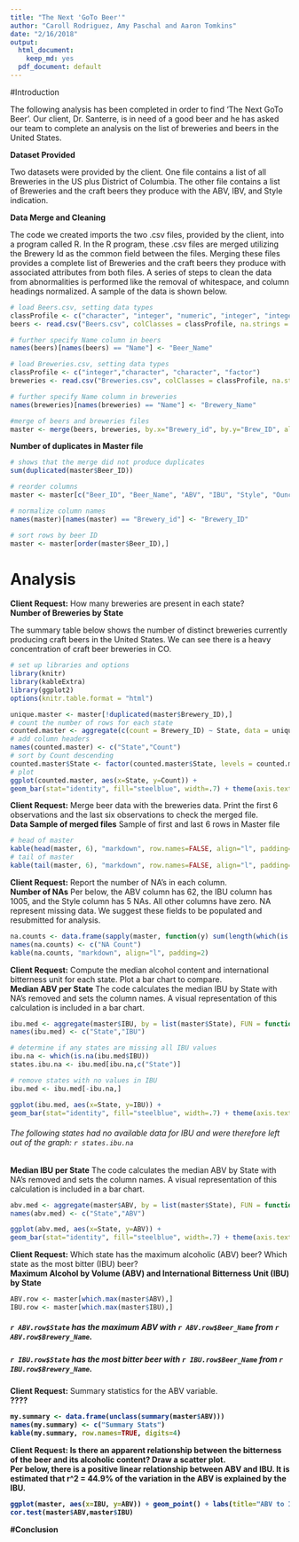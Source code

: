 ```yaml
---
title: "The Next 'GoTo Beer'"
author: "Caroll Rodriguez, Amy Paschal and Aaron Tomkins"
date: "2/16/2018"
output:
  html_document:
    keep_md: yes
  pdf_document: default
---
```

#Introduction
<p>The following analysis has been completed in order to find 'The Next GoTo Beer'. Our client, Dr. Santerre, is in need of a good beer and he has asked our team to complete an analysis on the list of breweries and beers in the United States.
</p>

<b>Dataset Provided</b>
<p>Two datasets were provided by the client. One file contains a list of all Breweries in the US plus District of Columbia. 
The other file contains a list of Breweries and the craft beers they produce with the ABV, IBV, and Style indication.

<b>Data Merge and Cleaning</b>
<p>The code we created imports the two .csv files, provided by the client, into a program called R. In the R program, these .csv files are merged utilizing the Brewery Id as the common field between the files. 
Merging these files provides a complete list of Breweries and the craft beers they produce with associated attributes from both files. 
A series of steps to clean the data from abnormalities is performed like the removal of whitespace, and column headings normalized. A sample of the data is shown below.</p>

```r
# load Beers.csv, setting data types
classProfile <- c("character", "integer", "numeric", "integer", "integer", "factor", "numeric")
beers <- read.csv("Beers.csv", colClasses = classProfile, na.strings = "", strip.white = TRUE)

# further specify Name column in beers
names(beers)[names(beers) == "Name"] <- "Beer_Name"

# load Breweries.csv, setting data types
classProfile <- c("integer","character", "character", "factor")
breweries <- read.csv("Breweries.csv", colClasses = classProfile, na.strings = "", strip.white = TRUE)

# further specify Name column in breweries
names(breweries)[names(breweries) == "Name"] <- "Brewery_Name"

#merge of beers and breweries files
master <- merge(beers, breweries, by.x="Brewery_id", by.y="Brew_ID", all=TRUE)
```

<b>Number of duplicates in Master file</b>
```r
# shows that the merge did not produce duplicates
sum(duplicated(master$Beer_ID)) 

# reorder columns
master <- master[c("Beer_ID", "Beer_Name", "ABV", "IBU", "Style", "Ounces", "Brewery_id", "Brewery_Name", "City", "State" )]

# normalize column names
names(master)[names(master) == "Brewery_id"] <- "Brewery_ID"

# sort rows by beer ID
master <- master[order(master$Beer_ID),]
```


# Analysis

<b>Client Request:</b> How many breweries are present in each state?
<br />
<b>Number of Breweries by State</b>
<p>The summary table below shows the number of distinct breweries currently producing craft beers in the United States. We can see there is a heavy concentration of craft beer breweries in CO.</p>
```r
# set up libraries and options
library(knitr)
library(kableExtra)
library(ggplot2)
options(knitr.table.format = "html") 

unique.master <- master[!duplicated(master$Brewery_ID),]
# count the number of rows for each state
counted.master <- aggregate(c(count = Brewery_ID) ~ State, data = unique.master, FUN = function(x){NROW(x)})
# add column headers
names(counted.master) <- c("State","Count")
# sort by Count descending
counted.master$State <- factor(counted.master$State, levels = counted.master$State[order(-counted.master$Count)])
# plot
ggplot(counted.master, aes(x=State, y=Count)) +
geom_bar(stat="identity", fill="steelblue", width=.7) + theme(axis.text.x = element_text(angle = 90, hjust = 1)) + labs(title="Breweries by State", x ="State", y = "Number of Breweries")
```

<b>Client Request:</b> Merge beer data with the breweries data. Print the first 6 observations and the last six observations to check the merged file.</b>
<br />
<b>Data Sample of merged files</b>
Sample of first and last 6 rows in Master file
```r
# head of master
kable(head(master, 6), "markdown", row.names=FALSE, align="l", padding=2)
# tail of master
kable(tail(master, 6), "markdown", row.names=FALSE, align="l", padding=2)
```

<b>Client Request:</b> Report the number of NA's in each column.
<br />
<b>Number of NAs</b>
Per below, the ABV column has 62, the IBU column has 1005, and the Style column has 5 NAs. All other columns have zero. NA represent missing data. We suggest these fields to be populated and resubmitted for analysis.
```r
na.counts <- data.frame(sapply(master, function(y) sum(length(which(is.na(y))))))
names(na.counts) <- c("NA Count")
kable(na.counts, "markdown", align="l", padding=2)
```

<b>Client Request:</b> Compute the median alcohol content and international bitterness unit for each state. Plot a bar chart to compare.
<br />
<b>Median ABV per State</b>
The code calculates the median IBU by State with NA's removed and sets the column names. A visual representation of this calculation is included in a bar chart.
```r
ibu.med <- aggregate(master$IBU, by = list(master$State), FUN = function(x) median(x, na.rm = TRUE))
names(ibu.med) <- c("State","IBU")

# determine if any states are missing all IBU values
ibu.na <- which(is.na(ibu.med$IBU))
states.ibu.na <- ibu.med[ibu.na,c("State")]

# remove states with no values in IBU
ibu.med <- ibu.med[-ibu.na,]

ggplot(ibu.med, aes(x=State, y=IBU)) +
geom_bar(stat="identity", fill="steelblue", width=.7) + theme(axis.text.x = element_text(angle = 90, hjust = 1)) + labs(title="Median IBU by State", x ="State", y = "Median IBU")

```

###### The following states had no available data for IBU and were therefore left out of the graph: `r states.ibu.na`

<b>Median IBU per State</b>
The code calculates the median ABV by State with NA's removed and sets the column names. A visual representation of this calculation is included in a bar chart.
```r
abv.med <- aggregate(master$ABV, by = list(master$State), FUN = function(x) median(x, na.rm = TRUE))
names(abv.med) <- c("State","ABV")

ggplot(abv.med, aes(x=State, y=ABV)) +
geom_bar(stat="identity", fill="steelblue", width=.7) + theme(axis.text.x = element_text(angle = 90, hjust = 1)) + labs(title="Median ABV by State", x ="State", y = "Median ABV")
```
<b>Client Request:</b> Which state has the maximum alcoholic (ABV) beer? Which state as the most bitter (IBU) beer?
<br />
<b>Maximum Alcohol by Volume (ABV) and International Bitterness Unit (IBU) by State</b>
```r
ABV.row <- master[which.max(master$ABV),]
IBU.row <- master[which.max(master$IBU),]
```
##### `r ABV.row$State` has the maximum ABV with `r ABV.row$Beer_Name` from `r ABV.row$Brewery_Name`.
##### `r IBU.row$State` has the most bitter beer with `r IBU.row$Beer_Name` from `r IBU.row$Brewery_Name`.

<b>Client Request:</b> Summary statistics for the ABV variable.
<br />
<b>????
```r
my.summary <- data.frame(unclass(summary(master$ABV)))
names(my.summary) <- c("Summary Stats")
kable(my.summary, row.names=TRUE, digits=4)
```

<b>Client Request:</b> Is there an apparent relationship between the bitterness of the beer and its alcoholic content? Draw a scatter plot.
<br /><b>Per below, there is a positive linear relationship between ABV and IBU. It is estimated that r^2 = 44.9% of the variation in the ABV is explained by the IBU.</b>
```r
ggplot(master, aes(x=IBU, y=ABV)) + geom_point() + labs(title="ABV to IBU", x ="IBU", y = "ABV")
cor.test(master$ABV,master$IBU)
```
#Conclusion
<p>
